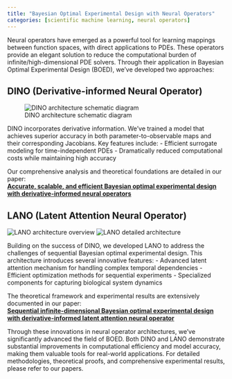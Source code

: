 ```yaml
---
title: "Bayesian Optimal Experimental Design with Neural Operators"
categories: [scientific machine learning, neural operators]
---
```


Neural operators have emerged as a powerful tool for learning mappings between function spaces, with direct applications to PDEs. 
These operators provide an elegant solution to reduce the computational burden of infinite/high-dimensional PDE solvers. 
Through their application in Bayesian Optimal Experimental Design (BOED), we've developed two approaches:

## DINO (Derivative-informed Neural Operator)
![DINO architecture schematic diagram](dino.png)

DINO incorporates derivative information. We've trained a model that achieves superior accuracy in both parameter-to-observable maps and their corresponding Jacobians. 
Key features include:
- Efficient surrogate modeling for time-independent PDEs
- Dramatically reduced computational costs while maintaining high accuracy

Our comprehensive analysis and theoretical foundations are detailed in our paper:  
**[Accurate, scalable, and efficient Bayesian optimal experimental design with derivative-informed neural operators](https://arxiv.org/pdf/2312.14810)**

## LANO (Latent Attention Neural Operator)
![LANO architecture overview](lano_1.png)
![LANO detailed architecture](lano_2.png)

Building on the success of DINO, we developed LANO to address the challenges of sequential Bayesian optimal experimental design. This architecture introduces several innovative features:
- Advanced latent attention mechanism for handling complex temporal dependencies
- Efficient optimization methods for sequential experiments
- Specialized components for capturing biological system dynamics

The theoretical framework and experimental results are extensively documented in our paper:  
**[Sequential infinite-dimensional Bayesian optimal experimental design with derivative-informed latent attention neural operator](https://arxiv.org/pdf/2409.09141)**

Through these innovations in neural operator architectures, we've significantly advanced the field of BOED. 
Both DINO and LANO demonstrate substantial improvements in computational efficiency and model accuracy, making them valuable tools for real-world applications. 
For detailed methodologies, theoretical proofs, and comprehensive experimental results, please refer to our papers.


